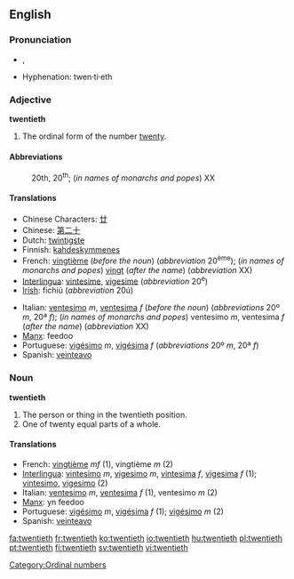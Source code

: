==English==

===Pronunciation===
*{{IPA|/ˈtwɛntiəθ/}}, {{SAMPA|/"twEnti@T/}}
*Hyphenation: twen·ti·eth

===Adjective===
'''twentieth'''
# The ordinal form of the number [[twenty]].

====Abbreviations====
:20th, 20<sup>th</sup>; (''in names of monarchs and popes'') XX

====Translations====
{{top}}
*Chinese Characters: [[廿]]
*Chinese: [[第二十]]
*Dutch: [[twintigste]]
*Finnish: [[kahdeskymmenes]]
*French: [[vingtième]] (''before the noun'') (''abbreviation'' 20<sup>ème</sup>); (''in names of monarchs and popes'') [[vingt]] (''after the name'') (''abbreviation'' XX)
*[[Interlingua]]: [[vintesime]], [[vigesime]] (''abbreviation'' 20<sup>e</sup>)
*[[Irish]]: fichiú (''abbreviation'' 20ú)
{{mid}}
*Italian: [[ventesimo]] ''m'', [[ventesima]] ''f'' (''before the noun'') (''abbreviations'' 20º ''m'', 20ª ''f''); (''in names of monarchs and popes'') ventesimo ''m'', ventesima ''f'' (''after the name'') (''abbreviation'' XX)
*[[Manx]]: feedoo
*Portuguese: [[vigésimo]] ''m'', [[vigésima]] ''f'' (''abbreviations'' 20º ''m'', 20ª ''f'')
*Spanish: [[veinteavo]]
{{bottom}}

===Noun===
'''twentieth'''
#The person or thing in the twentieth position.
#One of twenty equal parts of a whole.

====Translations====
{{top}}
*French: [[vingtième]] ''mf'' (1), vingtième ''m'' (2)
*[[Interlingua]]: [[vintesimo]] ''m'', [[vigesimo]] ''m'', [[vintesima]] ''f'', [[vigesima]] ''f'' (1); [[vintesimo]], [[vigesimo]] (2)
*Italian: [[ventesimo]] ''m'', [[ventesima]] ''f'' (1), ventesimo ''m'' (2)
*[[Manx]]: yn feedoo
*Portuguese: [[vigésimo]] ''m'', [[vigésima]] ''f'' (1); [[vigésimo]] ''m'' (2)
*Spanish: [[veinteavo]]
{{bottom}}

{{rfc}} <!-- especially the translations -->

[[Category:Ordinal numbers]]

[[fa:twentieth]]
[[fr:twentieth]]
[[ko:twentieth]]
[[io:twentieth]]
[[hu:twentieth]]
[[pl:twentieth]]
[[pt:twentieth]]
[[fi:twentieth]]
[[sv:twentieth]]
[[vi:twentieth]]